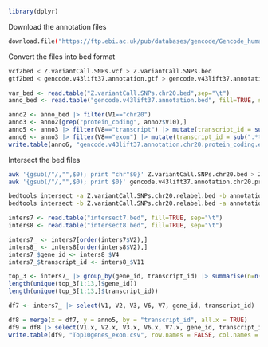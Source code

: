 ```r
library(dplyr)
```
Download the annotation files 
```bash
download.file("https://ftp.ebi.ac.uk/pub/databases/gencode/Gencode_human/release_43/GRCh37_mapping/gencode.v43lift37.annotation.gtf.gz", "gencode.v43lift37.annotation.gtf.gz")
```

Convert the files into bed format
```bash
vcf2bed < Z.variantCall.SNPs.vcf > Z.variantCall.SNPs.bed
gtf2bed < gencode.v43lift37.annotation.gtf > gencode.v43lift37.annotation.bed
```

```r
var_bed <- read.table("Z.variantCall.SNPs.chr20.bed",sep="\t")
anno_bed <- read.table("gencode.v43lift37.annotation.bed", fill=TRUE, sep="\t")
```

```r
anno2 <- anno_bed |> filter(V1=="chr20")
anno3 <- anno2[grep("protein_coding", anno2$V10),]
anno5 <- anno3 |> filter(V8=="transcript") |> mutate(transcript_id = sub(".*transcript_id\\s+(\\S+);\\s+gene_type.*", "\\1", V10))
anno6 <- anno3 |> filter(V8=="exon") |> mutate(transcript_id = sub(".*transcript_id\\s+(\\S+);\\s+gene_type.*", "\\1", V10))
write.table(anno6, "gencode.v43lift37.annotation.chr20.protein_coding.exon.bed", row.names = FALSE, col.names = FALSE, sep="\t")
```

Intersect the bed files
```bash
awk '{gsub(/"/,"",$0); print "chr"$0}' Z.variantCall.SNPs.chr20.bed > Z.variantCall.SNPs.chr20.relabel.bed
awk '{gsub(/"/,"",$0); print $0}' gencode.v43lift37.annotation.chr20.protein_coding.exon.bed > annotation.relabel.exon.bed

bedtools intersect -a Z.variantCall.SNPs.chr20.relabel.bed -b annotation.relabel.exon.bed > intersect7.bed
bedtools intersect -b Z.variantCall.SNPs.chr20.relabel.bed -a annotation.relabel.exon.bed > intersect8.bed
```

```r
inters7 <- read.table("intersect7.bed", fill=TRUE, sep="\t")
inters8 <- read.table("intersect8.bed", fill=TRUE, sep="\t")
```

```r
inters7_ <- inters7[order(inters7$V2),]
inters8_ <- inters8[order(inters8$V2),]
inters7_$gene_id <- inters8_$V4
inters7_$transcript_id <- inters8_$V11
```

```r
top_3 <- inters7_ |> group_by(gene_id, transcript_id) |> summarise(n=n()) |> arrange(desc(n))
length(unique(top_3[1:13,]$gene_id))
length(unique(top_3[1:13,]$transcript_id))
```

```r
df7 <- inters7_ |> select(V1, V2, V3, V6, V7, gene_id, transcript_id) |> filter(transcript_id %in% top_3[1:13,]$transcript_id)
```

```r
df8 = merge(x = df7, y = anno5, by = "transcript_id", all.x = TRUE)
df9 = df8 |> select(V1.x, V2.x, V3.x, V6.x, V7.x, gene_id, transcript_id, V2.y, V3.y) |> rename(transcript_start = V2.y, transcript_end = V3.y)
write.table(df9, "Top10genes_exon.csv", row.names = FALSE, col.names = TRUE, sep=",")
```
